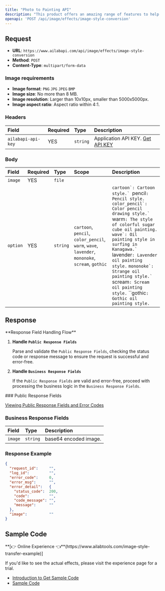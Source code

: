 ```yaml
---
title: "Photo to Painting API"
description: "This product offers an amazing range of features to help you transform any image with just the click of a button. Our artificial intelligence algorithm has the capability to convert any image into nine different styles including cartoon, pencil, colored pencil, gothic oil painting, colored sugar oil painting, shouting oil painting, Kanagawa Surfing oil painting, strange oil painting, and lavender oil painting. With this product, you can easily create stunning works of art with a variety of styles. Whether you're looking to add a touch of whimsy to a photograph or to create a unique statement piece, this product has you covered."
openapi: 'POST /api/image/effects/image-style-conversion'
---
```


## Request

- **URL**: `https://www.ailabapi.com/api/image/effects/image-style-conversion`
- **Method**: `POST`
- **Content-Type**: `multipart/form-data`

### Image requirements

- **Image format**: `PNG` `JPG` `JPEG` `BMP`
- **Image size**: No more than 8 MB.
- **Image resolution**: Larger than 10x10px, smaller than 5000x5000px.
- **Image aspect ratio**: Aspect ratio within 4:1.

### Headers

| Field              | Required | Type     | Description                                        |
|:-------------------|:---------|:---------|:---------------------------------------------------|
| `ailabapi-api-key` | YES      | `string` | Application API KEY. [Get API KEY](/doc/get-api-key) |

### Body

| Field    | Required | Type     | Scope                                                                                                                                                                    | Description                                                                                                                                                                                                                                                                                                                                                                                                                                         |
|:---------|:---------|:---------|:-------------------------------------------------------------------------------------------------------------------------------------------------------------------------|:----------------------------------------------------------------------------------------------------------------------------------------------------------------------------------------------------------------------------------------------------------------------------------------------------------------------------------------------------------------------------------------------------------------------------------------------------|
| `image`  | YES      | `file`   |                                                                                                                                                                          |                                                                                                                                                                                                                                                                                                                                                                                                                                                     |
| `option` | YES      | `string` | ``cartoon``, ``pencil``, ``color_pencil``, ``warm``, ``wave``, ``lavender``, ``mononoke``, ``scream``, ``gothic`` | ``cartoon`: Cartoon style.` ``pencil`: Pencil style.` ``color_pencil`: Color pencil drawing style.` ``warm`: The style of colorful sugar cube oil painting.` ``wave`: Oil painting style in surfing in Kanagawa.` ``lavender`: Lavender oil painting style.` ``mononoke`: Strange oil painting style.` ``scream`: Scream oil painting style.` ``gothic`: Gothic oil painting style.` |

## Response
<Warning>
**Response Field Handling Flow**

1. **Handle `Public Response Fields`**

   Parse and validate the `Public Response Fields`, checking the status code or response message to ensure the request is successful and error-free.

2. **Handle `Business Response Fields`**

   If the `Public Response Fields` are valid and error-free, proceed with processing the business logic in the `Business Response Fields`.
</Warning>
### Public Response Fields

<a href="/docs/response-description" target="_blank">Viewing Public Response Fields and Error Codes</a>

### Business Response Fields

| Field   | Type     | Description           |
|:--------|:---------|:----------------------|
| `image` | `string` | base64 encoded image. |

### Response Example

```json
{
  "request_id":     "",
  "log_id":         "",
  "error_code":     0,
  "error_msg":      "",
  "error_detail":   {
    "status_code":  200,
    "code":         "",
    "code_message": "",
    "message":      ""
  },
  "image":          ""
}
```

## Sample Code
<Tip>
**[👉 Online Experience 👈**(https://www.ailabtools.com/image-style-transfer-example)]

If you'd like to see the actual effects, please visit the experience page for a trial.

- [Introduction to Get Sample Code](get-sample-code)
- [Sample Code][PostmanURL]

[PostmanURL]: https://documenter.getpostman.com/view/26387069/2s93JxqgHE#1c744eac-91e1-4355-a0bf-8386ebeb6533
</Tip>